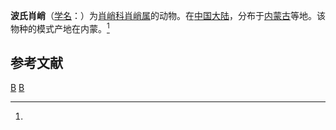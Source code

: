 {{Speciesbox
| taxon = Tetragnatha potanini
| binomial_authority = (Schenkel, 1963)<ref name='id13435'>{{cite web| url =http://www.bioinfo.cn/db05/BjdwSpecies.php?action=view&id=13435| title =波氏肖峭| work =《中国动物物种编目数据库》| publisher =中国科学院微生物研究所| author =中国科学院动物研究所| accessdate =2009-04-28| deadurl =yes| archiveurl =https://web.archive.org/web/20160305033252/http://www.bioinfo.cn/db05/BjdwSpecies.php?action=view&id=13435| archivedate =2016-03-05}}</ref>
}}

'''波氏肖峭'''（[[学名|学名]]：{{lang|la|''Tetragnatha potanini''}}）为[[肖峭科|肖峭科]][[肖峭属|肖峭属]]的动物。在[[中国大陆|中国大陆]]，分布于[[内蒙古|内蒙古]]等地。该物种的模式产地在内蒙。<ref name='id13435'/>

== 参考文献 ==
{{reflist}}
{{taxonbar}}
[[Category:_1963年描述的动物|B]]
[[Category:肖峭属|B]]